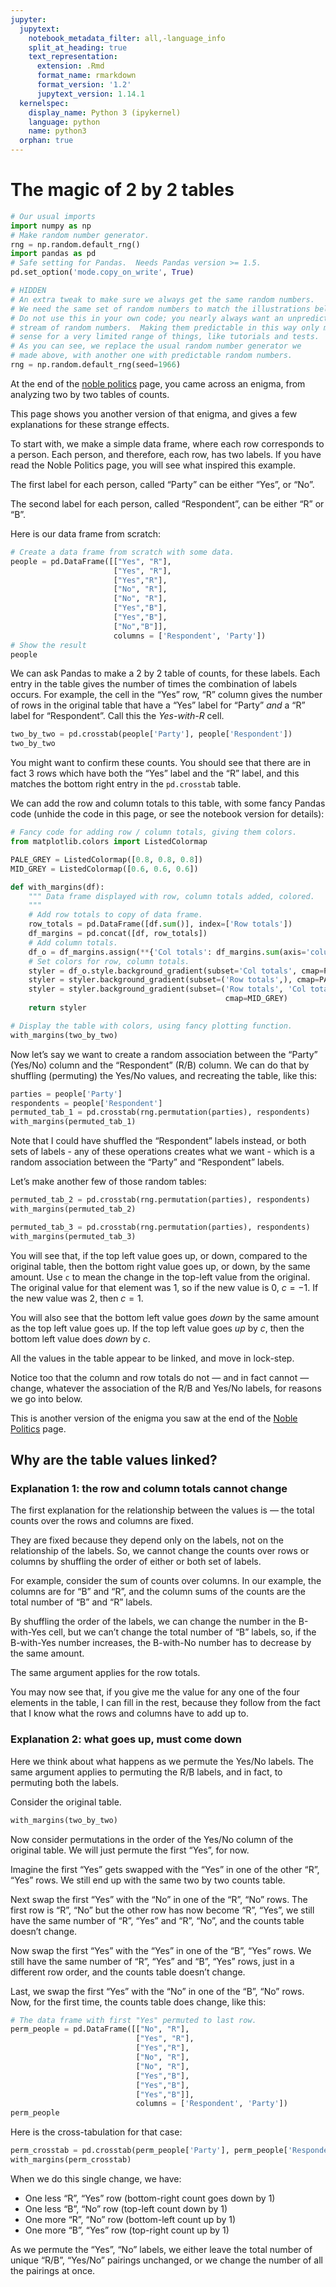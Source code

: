 ```yaml
---
jupyter:
  jupytext:
    notebook_metadata_filter: all,-language_info
    split_at_heading: true
    text_representation:
      extension: .Rmd
      format_name: rmarkdown
      format_version: '1.2'
      jupytext_version: 1.14.1
  kernelspec:
    display_name: Python 3 (ipykernel)
    language: python
    name: python3
  orphan: true
---
```


# The magic of 2 by 2 tables

```python
# Our usual imports
import numpy as np
# Make random number generator.
rng = np.random.default_rng()
import pandas as pd
# Safe setting for Pandas.  Needs Pandas version >= 1.5.
pd.set_option('mode.copy_on_write', True)
```

```python
# HIDDEN
# An extra tweak to make sure we always get the same random numbers.
# We need the same set of random numbers to match the illustrations below.
# Do not use this in your own code; you nearly always want an unpredictable
# stream of random numbers.  Making them predictable in this way only makes
# sense for a very limited range of things, like tutorials and tests.
# As you can see, we replace the usual random number generator we
# made above, with another one with predictable random numbers.
rng = np.random.default_rng(seed=1966)
```

At the end of the [noble politics](noble_politics) page, you came across an
enigma, from analyzing two by two tables of counts.

This page shows you another version of that enigma, and gives a few
explanations for these strange effects.

To start with, we make a simple data frame, where each row corresponds
to a person.  Each person, and therefore, each row, has two labels.  If you
have read the Noble Politics page, you will see what inspired this example.

The first label for each person, called "Party" can be either "Yes", or "No".

The second label for each person, called "Respondent", can be either "R" or
"B".

Here is our data frame from scratch:

```python
# Create a data frame from scratch with some data.
people = pd.DataFrame([["Yes", "R"],
                       ["Yes", "R"],
                       ["Yes","R"],
                       ["No", "R"],
                       ["No", "R"],
                       ["Yes","B"],
                       ["Yes","B"],
                       ["No","B"]],
                       columns = ['Respondent', 'Party'])
# Show the result
people
```

We can ask Pandas to make a 2 by 2 table of counts, for these labels.  Each
entry in the table gives the number of times the combination of labels occurs.
For example, the cell in the "Yes" row, "R" column gives the number of rows in
the original table that have a "Yes" label for "Party" *and* a "R" label for
"Respondent".  Call this the *Yes-with-R* cell.

```python
two_by_two = pd.crosstab(people['Party'], people['Respondent'])
two_by_two
```

You might want to confirm these counts.  You should see that there are in fact
3 rows which have both the "Yes" label and the "R" label, and this matches the
bottom right entry in the `pd.crosstab` table.

We can add the row and column totals to this table, with some fancy Pandas
code (unhide the code in this page, or see the notebook version for details):

```python
# Fancy code for adding row / column totals, giving them colors.
from matplotlib.colors import ListedColormap

PALE_GREY = ListedColormap([0.8, 0.8, 0.8])
MID_GREY = ListedColormap([0.6, 0.6, 0.6])

def with_margins(df):
    """ Data frame displayed with row, column totals added, colored.
    """
    # Add row totals to copy of data frame.
    row_totals = pd.DataFrame([df.sum()], index=['Row totals'])
    df_margins = pd.concat([df, row_totals])
    # Add column totals.
    df_o = df_margins.assign(**{'Col totals': df_margins.sum(axis='columns')})
    # Set colors for row, column totals.
    styler = df_o.style.background_gradient(subset='Col totals', cmap=PALE_GREY)
    styler = styler.background_gradient(subset=('Row totals',), cmap=PALE_GREY)
    styler = styler.background_gradient(subset=('Row totals', 'Col totals'),
                                                cmap=MID_GREY)
    return styler
```

```python
# Display the table with colors, using fancy plotting function.
with_margins(two_by_two)
```

Now let's say we want to create a random association between the "Party"
(Yes/No) column and the "Respondent" (R/B) column.   We can do that by
shuffling (permuting) the Yes/No values, and recreating the table, like this:

```python
parties = people['Party']
respondents = people['Respondent']
permuted_tab_1 = pd.crosstab(rng.permutation(parties), respondents)
with_margins(permuted_tab_1)
```

Note that I could have shuffled the "Respondent" labels instead, or both sets
of labels - any of these operations creates what we want - which is a random
association between the "Party" and "Respondent" labels.

Let's make another few of those random tables:

```python
permuted_tab_2 = pd.crosstab(rng.permutation(parties), respondents)
with_margins(permuted_tab_2)
```

```python
permuted_tab_3 = pd.crosstab(rng.permutation(parties), respondents)
with_margins(permuted_tab_3)
```

You will see that, if the top left value goes up, or down, compared to the
original table, then the bottom right value goes up, or down, by the same
amount.  Use `c` to mean the change in the top-left value from the original.
The original value for that element was 1, so if the new value is 0, $c = -1$.
If the new value was 2, then $c = 1$.

You will also see that the bottom left value goes *down* by the same amount as
the top left value goes up.  If the top left value goes *up* by $c$, then the
bottom left value does *down* by $c$.

All the values in the table appear to be linked, and move in lock-step.

Notice too that the column and row totals do not — and in fact cannot —
change, whatever the association of the R/B and Yes/No labels, for reasons we go into below.

This is another version of the enigma you saw at the end of the [Noble
Politics](noble_politics) page.

## Why are the table values linked?

### Explanation 1: the row and column totals cannot change

The first explanation for the relationship between the values is — the total
counts over the rows and columns are fixed.

They are fixed because they depend only on the labels, not on the relationship of the labels.   So, we cannot change the counts over rows or columns by shuffling the order of either or both set of labels.

For example, consider the sum of counts over columns.  In our example, the
columns are for "B" and "R", and the column sums of the counts are the total
number of "B" and "R" labels.

By shuffling the order of the labels, we can change the number in the
B-with-Yes cell, but we can't change the total number of "B" labels, so, if
the B-with-Yes number increases, the B-with-No number has to decrease by the
same amount.

The same argument applies for the row totals.

You may now see that, if you give me the value for any one of the four
elements in the table, I can fill in the rest, because they follow from the
fact that I know what the rows and columns have to add up to.

### Explanation 2: what goes up, must come down

Here we think about what happens as we permute the Yes/No labels.  The same
argument applies to permuting the R/B labels, and in fact, to permuting both
the labels.

Consider the original table.

```python
with_margins(two_by_two)
```

Now consider permutations in the order of the Yes/No column of the original
table.  We will just permute the first "Yes", for now.

Imagine the first "Yes" gets swapped with the "Yes" in one of the other "R",
"Yes" rows.  We still end up with the same two by two counts table.

Next swap the first "Yes" with the "No" in one of the "R", "No" rows.  The
first row is "R", "No" but the other row has now become "R", "Yes", we still
have the same number of "R", "Yes" and "R", "No", and the counts table doesn't
change.

Now swap the first "Yes" with the "Yes" in one of the "B", "Yes" rows.  We
still have the same number of "R", "Yes" and "B", "Yes" rows, just in a
different row order, and the counts table doesn't change.

Last, we swap the first "Yes" with the "No" in one of the "B", "No" rows. Now,
for the first time, the counts table does change, like this:

```python
# The data frame with first "Yes" permuted to last row.
perm_people = pd.DataFrame([["No", "R"],
                            ["Yes", "R"],
                            ["Yes","R"],
                            ["No", "R"],
                            ["No", "R"],
                            ["Yes","B"],
                            ["Yes","B"],
                            ["Yes","B"]],
                            columns = ['Respondent', 'Party'])
perm_people
```

Here is the cross-tabulation for that case:

```python
perm_crosstab = pd.crosstab(perm_people['Party'], perm_people['Respondent'])
with_margins(perm_crosstab)
```

When we do this single change, we have:

* One less "R", "Yes" row (bottom-right count goes down by 1)
* One less "B", "No" row (top-left count down by 1)
* One more "R", "No" row (bottom-left count up by 1)
* One more "B", "Yes" row (top-right count up by 1)

As we permute the "Yes", "No" labels, we either leave the total number of
unique "R/B", "Yes/No" pairings unchanged, or we change the number of all the
pairings at once.
